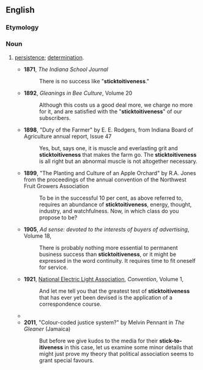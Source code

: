 {{also|stick-to-it-iveness|stick-to-itiveness}}
==English==

===Etymology===
{{compound|stick to|it|-ive|-ness|lang=en}}

===Noun===
{{en-noun|-}}

# {{lb|en|informal}} [[persistence]]; [[determination]].
#* '''1871''', ''The Indiana School Journal''
#*: There is no success like "'''sticktoitiveness'''."
#* '''1892''', ''Gleanings in Bee Culture'', Volume 20
#*: Although this costs us a good deal more, we charge no more for it, and are satisfied with the "'''sticktoitiveness'''" of our subscribers.
#* '''1898''', "Duty of the Farmer" by E. E. Rodgers, from Indiana Board of Agriculture annual report, Issue 47
#*: Yes, but, says one, it is muscle and everlasting grit and '''sticktoitiveness''' that makes the farm go. The '''sticktoitiveness''' is all right but an abnormal muscle is not altogether necessary.
#* '''1899''', "The Planting and Culture of an Apple Orchard" by R.A. Jones from the proceedings of the annual convention of the Northwest Fruit Growers Association
#*: To be in the successful 10 per cent, as above referred to, requires an abundance of '''sticktoitiveness''', energy, thought, industry, and watchfulness. Now, in which class do you propose to be?
#* '''1905''', ''Ad sense: devoted to the interests of buyers of advertising'', Volume 18,
#*: There is probably nothing more essential to permanent business success than '''sticktoitiveness''', or it might be expressed in the word continuity. It requires time to fit oneself for service.
#* '''1921''', [[w:National Electric Light Association|National Electric Light Association]], ''Convention'', Volume 1,
#*: And let me tell you that the greatest test of '''sticktoitiveness''' that has ever yet been devised is the application of a correspondence course.
#* {{quote-book|title=How can I keep from singing: Pete Seeger‎|page=305|author=David King Dunaway|year=1990|passage=Perhaps he oversimplified his life when he wrote: "All you need to be a modern johnny Appleseed is a guitar and some '''sticktoitiveness''',"}}
#* '''2011''', "Colour-coded justice system?" by Melvin Pennant in ''The Gleaner'' (Jamaica)
#*: But before we give kudos to the media for their '''stick-to-itiveness''' in this case, let us examine some minor details that might just prove my theory that political association seems to grant special favours.